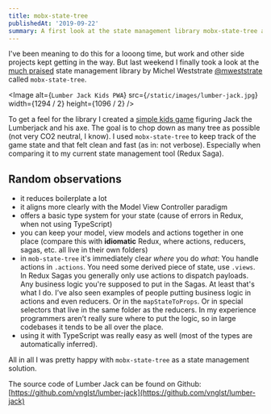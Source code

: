 ```yaml
---
title: mobx-state-tree
publishedAt: '2019-09-22'
summary: A first look at the state management library mobx-state-tree and a comparison with Redux Saga.
---
```


I've been meaning to do this for a looong time, but work and other side projects kept getting in the way. But last weekend I finally took a look at the [much praised](https://twitter.com/thekitze/status/1153378446099255298) state management library by Michel Weststrate [@mweststrate](https://twitter.com/mweststrate) called `mobx-state-tree`.

<Image
  alt={`Lumber Jack Kids PWA`}
  src={`/static/images/lumber-jack.jpg`}
  width={1294 / 2}
  height={1096 / 2}
/>

To get a feel for the library I created a [simple kids game](https://lumber-jack.netlify.com) figuring Jack the Lumberjack and his axe. The goal is to chop down as many tree as possible (not very CO2 neutral, I know). I used `mobx-state-tree` to keep track of the game state and that felt clean and fast (as in: not verbose). Especially when comparing it to my current state management tool (Redux Saga).

## Random observations

- it reduces boilerplate a lot
- it aligns more clearly with the Model View Controller paradigm
- offers a basic type system for your state (cause of errors in Redux, when not using TypeScript)
- you can keep your model, view models and actions together in one place (compare this with **idiomatic** Redux, where actions, reducers, sagas, etc. all live in their own folders)
- in `mob-state-tree` it's immediately clear _where_ you do _what_: You handle actions in `.actions`. You need some derived piece of state, use `.views`. In Redux Sagas you generally only use actions to dispatch payloads. Any business logic you're supposed to put in the Sagas. At least that's what I do. I’ve also seen examples of people putting business logic in actions and even reducers. Or in the `mapStateToProps`. Or in special selectors that live in the same folder as the reducers. In my experience programmers aren’t really sure where to put the logic, so in large codebases it tends to be all over the place.
- using it with TypeScript was really easy as well (most of the types are automatically inferred).

All in all I was pretty happy with `mobx-state-tree` as a state management solution.

The source code of Lumber Jack can be found on Github: [https://github.com/vnglst/lumber-jack](https://github.com/vnglst/lumber-jack)

